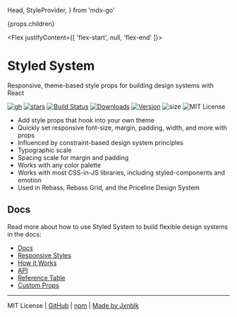   Head,
  StyleProvider,
} from 'mdx-go'

  <StyleProvider>
    <Box
      mt={4}
      mb={6}
      px={3}
      mx='auto'
      css={{
        maxWidth: '960px',
      }}>
      {props.children}
    </Box>
  </StyleProvider>

<Head>
  <title>Styled System</title>
  <meta name='twitter:card' content='summary' />
  <meta name='twitter:site' content='@jxnblk' />
  <meta name='twitter:image' content='https://jxnblk.com/styled-system/logo.png' />
  <meta name='twitter:title' content='Styled System' />
  <meta name='twitter:description' content='Design system utilities for styled-components, glamorous, and other CSS-in-JS libraries' />
  <meta name='description' content='Design system utilities for styled-components, glamorous, and other CSS-in-JS libraries' />
</Head>

<Flex
  justifyContent={[ 'flex-start', null, 'flex-end' ]}>
  <Box ml={[-3]}>
    <Logo size={192} />
  </Box>
</Flex>

# Styled System

Responsive, theme-based style props for building design systems with React

[![gh][]][github] [![stars][]][github] [![Build Status][ci]][travis] [![Downloads][]][npm] [![Version][]][npm] ![size][] ![MIT License][license]

- Add style props that hook into your own theme
- Quickly set responsive font-size, margin, padding, width, and more with props
- Influenced by constraint-based design system principles
- Typographic scale
- Spacing scale for margin and padding
- Works with any color palette
- Works with most CSS-in-JS libraries, including styled-components and emotion
- Used in Rebass, Rebass Grid, and the Priceline Design System

<Box my={5} />
<Demo />
<GettingStarted />

## Docs

Read more about how to use Styled System to build flexible design systems in the docs:

- [Docs][]
- [Responsive Styles][]
- [How it Works][]
- [API][]
- [Reference Table][table]
- [Custom Props][]

---

MIT License
| [GitHub][]
| [npm][]
| [Made by Jxnblk][jxnblk]

[ci]: https://flat.badgen.net/travis/jxnblk/styled-system
[version]: https://flat.badgen.net/npm/v/styled-system
[downloads]: https://flat.badgen.net/npm/dw/styled-system
[license]: https://flat.badgen.net/badge/license/MIT/blue
[stars]: https://flat.badgen.net/github/stars/jxnblk/styled-system
[gh]: https://flat.badgen.net/badge//GitHub/black?icon=github
[size]: https://flat.badgen.net/bundlephobia/minzip/styled-system

[npm]: https://npmjs.com/package/styled-system
[travis]: https://travis-ci.org/jxnblk/styled-system
[github]: https://github.com/jxnblk/styled-system
[jxnblk]: https://jxnblk.com
[docs]: https://github.com/jxnblk/styled-system/tree/master/docs
[responsive styles]: https://github.com/jxnblk/styled-system/blob/master/docs/responsive-styles.md
[how it works]: https://github.com/jxnblk/styled-system/blob/master/docs/how-it-works.md
[api]: https://github.com/jxnblk/styled-system/blob/master/docs/api.md
[table]: https://github.com/jxnblk/styled-system/blob/master/docs/table.md
[custom props]: https://github.com/jxnblk/styled-system/blob/master/docs/custom-props.md

<script
  dangerouslySetInnerHTML={{
    __html: `(function(i,s,o,g,r,a,m){i['GoogleAnalyticsObject']=r;i[r]=i[r]||function(){
(i[r].q=i[r].q||[]).push(arguments)},i[r].l=1*new Date();a=s.createElement(o),
m=s.getElementsByTagName(o)[0];a.async=1;a.src=g;m.parentNode.insertBefore(a,m)
})(window,document,'script','//www.google-analytics.com/analytics.js','ga');
ga('create', 'UA-4603832-6', 'auto'); ga('send', 'pageview');`
  }}
/>
